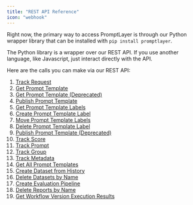 ```yaml
---
title: "REST API Reference"
icon: "webhook"
---
```


Right now, the primary way to access PromptLayer is through our Python wrapper library that can be installed with `pip install promptlayer`.

The Python library is a wrapper over our REST API. If you use another language, like Javascript, just interact directly with the API.

Here are the calls you can make via our REST API:

1. [Track Request](/reference/track-request)
2. [Get Prompt Template](/reference/templates-get)
3. [Get Prompt Template (Deprecated)](/reference/get-prompt-template)
4. [Publish Prompt Template](/reference/templates-publish)
5. [Get Prompt Template Labels](/reference/templates-labels-get)
6. [Create Prompt Template Label](/reference/prompt-labels-create)
7. [Move Prompt Template Labels](/reference/prompt-labels-patch)
8. [Delete Prompt Template Label](/reference/prompt-labels-delete)
9. [Publish Prompt Template (Deprecated)](/reference/publish-prompt-template)
10. [Track Score](/reference/track-score)
11. [Track Prompt](/reference/track-prompt)
12. [Track Group](/reference/track-group)
13. [Track Metadata](/reference/track-metadata)
14. [Get All Prompt Templates](/reference/list-prompt-templates)
15. [Create Dataset from History](/reference/dataset-from-filter-params)
16. [Delete Datasets by Name](/reference/delete-datasets-by-name)
17. [Create Evaluation Pipeline](/reference/create-reports)
18. [Delete Reports by Name](/reference/delete-reports-by-name)
19. [Get Workflow Version Execution Results](/reference/workflow-version-execution-results)

